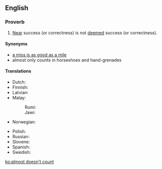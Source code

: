 ==English==

===Proverb===
{{en-proverb|head='''[[almost]] [[doesn't]] [[count]]'''}}

# [[near|Near]] success (or correctness) is not [[deem]]ed success (or correctness).

====Synonyms====
* [[a miss is as good as a mile]]
* almost only counts in horseshoes and hand-grenades

====Translations====
{{trans-top|near success (or correctness) is not deemed success (or correctness)}}
* Dutch: {{t|nl|bijna telt niet}}
* Finnish: {{t|fi|melkein on metri maalista}}
* Latvian: {{t|lv|gandrīz neskaitās}}
* Malay:
*: Rumi: {{t|ms|dekat tak tercapai, jauh tak berantara}}
*: Jawi: {{t|ms|دکت تق ترچاڤاي, جاءوه تق برانتارا|sc=Arab}}
* Norwegian: {{t|no|nesten holder ikke}}
{{trans-mid}}
* Polish: {{t|pl|prawie robi wielką różnicę}}
* Russian: {{t|ru|чуть-чу́ть не счита́ется}}
* Slovene: {{t|sl|skoraj še ni zajca ujel}}
* Spanish: {{t|es|los casis no cuentan}}
* Swedish: {{t+|sv|nära skjuter ingen hare}}
{{trans-bottom}}

[[ko:almost doesn't count]]